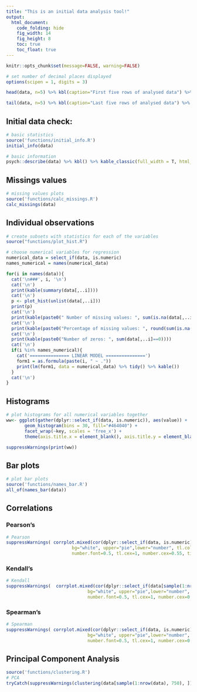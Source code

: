 ---
title: "This is an initial data analysis tool!"
output:
  html_document:
    code_folding: hide
    fig_width: 14
    fig_height: 8
    toc: true
    toc_float: true
---

```{r setup, include=FALSE, warning=FALSE}
knitr::opts_chunk$set(message=FALSE, warning=FALSE)

# set number of decimal places displayed
options(scipen = 1, digits = 3)

```

```{r head}
head(data, n=5) %>% kbl(caption="First five rows of analysed data") %>% kable_classic(full_width = F, html_font = "Cambria") 

tail(data, n=5) %>% kbl(caption="Last five rows of analysed data") %>% kable_classic(full_width = F, html_font = "Cambria") 

```

## Initial data check:
```{r initial_info, results ='asis'}
# basic statistics
source('functions/initial_info.R')
initial_info(data)

```

```{r describe, width='300%'}
# basic information
psych::describe(data) %>% kbl() %>% kable_classic(full_width = T, html_font = "Cambria")

```

## Missings values
```{r calc_missings, results='hide', message=FALSE, warning=FALSE}
# missing values plots
source('functions/calc_missings.R')
calc_missings(data)

```

## Individual observations {.tabset}
```{r individual variables, echo = FALSE, message=FALSE, warning=FALSE, results ='asis', width='130%'}
# create subsets with statistics for each of the variables
source("functions/plot_hist.R")

# choose numerical variables for regression
numerical_data = select_if(data, is.numeric)
names_numerical = names(numerical_data)

for(i in names(data)){
  cat('\n###', i, '\n')
  cat('\n')
  print(kable(summary(data[,..i])))
  cat('\n')
  p <- plot_hist(unlist(data[,..i]))
  print(p)
  cat('\n')
  print(kable(paste0(" Number of missing values: ", sum(is.na(data[,..i])))))
  cat('\n')
  print(kable(paste0("Percentage of missing values: ", round(sum(is.na(data[,..i]))/ nrow(data[,..i]),2), "%")))
  cat('\n')
  print(kable(paste0("Number of zeros: ", sum(data[,..i]==0))))
  cat('\n')
  if(i %in% names_numerical){
    cat('=============== LINEAR MODEL ===============')
    form1 = as.formula(paste(i, " ~ ."))
    print(lm(form1, data = numerical_data) %>% tidy() %>% kable())
  }
  cat('\n')
}
```

## Histograms 
```{r histograms, results='hide', message=FALSE, warning=FALSE}
# plot histograms for all numerical variables together
ww<- ggplot(gather(dplyr::select_if(data, is.numeric)), aes(value)) + 
       geom_histogram(bins = 30, fill="#464040") + 
       facet_wrap(~key, scales = 'free_x') + 
       theme(axis.title.x = element_blank(), axis.title.y = element_blank())

suppressWarnings(print(ww))
```

## Bar plots 
```{r bar plots, message=FALSE, warning=FALSE}
# plot bar plots 
source('functions/names_bar.R')
all_of(names_bar(data))

```

## Correlations {.tabset}

### Pearson's
```{r correlation Pearson, results='hide', message=FALSE, warning=FALSE}
# Pearson
suppressWarnings( corrplot.mixed(cor(dplyr::select_if(data, is.numeric), use = "pairwise.complete.obs"), 
                         bg="white", upper="pie",lower="number", tl.col="black", tl.pos="lt", diag="l",
                         number.font=0.5, tl.cex=1, number.cex=0.55, title="Pearson's correlation", mar=c(0,0,1,0)) )

```

### Kendall's
```{r correlation Kendall, results='hide', message=FALSE, warning=FALSE}
# Kendall
suppressWarnings(  corrplot.mixed(cor(dplyr::select_if(data[sample(1:nrow(data), min(c(750, nrow(data)))), ], is.numeric), use = "pairwise.complete.obs", method = 'kendal'), 
                               bg="white", upper="pie",lower="number", tl.col="black", tl.pos="lt", diag="l",
                               number.font=0.5, tl.cex=1, number.cex=0.55, title="Kendal's correlation", mar=c(0,0,1,0)) )
```

### Spearman's
```{r correlation Spearman, results='hide', message=FALSE, warning=FALSE}
# Spearman
suppressWarnings( corrplot.mixed(cor(dplyr::select_if(data, is.numeric), use = "pairwise.complete.obs", method = 'spearman'), 
                               bg="white", upper="pie",lower="number", tl.col="black", tl.pos="lt", diag="l", 
                               number.font=0.5, tl.cex=1, number.cex=0.55, title="Spearman's correlation", mar=c(0,0,1,0)) )


```

## Principal Component Analysis
```{r PCA, results='hide', message=FALSE, warning=FALSE}
source('functions/clustering.R')
# PCA 
tryCatch(suppressWarnings(clustering(data[sample(1:nrow(data), 750), ])), error = function(e){print("Wrong type of data for PCA")})
```

